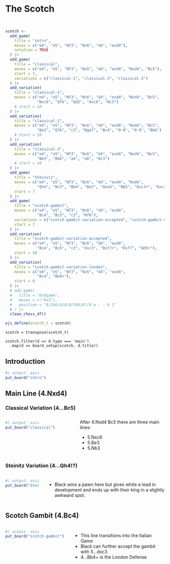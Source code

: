 <link rel="stylesheet" href="/scripts/chessboard/css/chessboard-1.0.0.css">
      
<script src="https://code.jquery.com/jquery-3.5.1.min.js"
        integrity="sha384-ZvpUoO/+PpLXR1lu4jmpXWu80pZlYUAfxl5NsBMWOEPSjUn/6Z/hRTt8+pR6L4N2"
        crossorigin="anonymous"></script>

<script src="/scripts/chessboard/js/chessboard-1.0.0.js"></script>

# The Scotch

```r
```

```ojs
```

```r
scotch <-
  add_game(
    title = "intro",
    moves = c("e4", "e5", "Nf3", "Nc6", "d4", "exd4"),
    notation = TRUE
  ) |>
  add_game(
    title = "classical",
    moves = c("e4", "e5", "Nf3", "Nc6", "d4", "exd4", "Nxd4", "Bc5"),
    start = 7,
    variations = c("classical-1", "classical-2", "classical-3")
  ) |>
  add_variation(
    title = "classical-1",
    moves = c("e4", "e5", "Nf3", "Nc6", "d4", "exd4", "Nxd4", "Bc5",
              "Nxc6", "Qf6", "Qd2", "dxc6", "Nc3")
    # start = 10 
  ) |>
  add_variation(
    title = "classical-2",
    moves = c("e4", "e5", "Nf3", "Nc6", "d4", "exd4", "Nxd4", "Bc5",
              "Be3", "Qf6", "c3", "Nge7", "Bc4", "0-0", "0-0", "Bb6")
    # start = 10
  ) |>
  add_variation(
    title = "classical-3",
    moves = c("e4", "e5", "Nf3", "Nc6", "d4", "exd4", "Nxd4", "Bc5",
              "Nb3", "Bb6", "a4", "a6", "Nc3")
    # start = 10
  ) |>
  add_game(
    title = "Steinitz",
    moves = c("e4", "e5", "Nf3", "Nc6", "d4", "exd4", "Nxd4",
              "Qh4", "Nc3", "Bb4", "Be2", "Qxe4", "Nb5", "Bxc3+", "bxc3", "Kd8", "0-0"),
    start = 7
  ) |>
  add_game(
    title = "scotch-gambit",
    moves = c("e4", "e5", "Nf3", "Nc6", "d4", "exd4", 
              "Bc4", "Bc5", "c3", "Nf6"),
    variations = c("scotch-gambit-variation-accepted", "scotch-gambit-variation-london"),
    start = 7
  ) |>
  add_variation(
    title = "scotch-gambit-variation-accepted",
    moves = c("e4", "e5", "Nf3", "Nc6", "d4", "exd4", 
              "Bc4", "Bc5", "c3", "dxc3", "Bxf7+", "Kxf7", "Qd5+"),
    start = 10 
  ) |>
  add_variation(
    title = "scotch-gambit-variation-london",
    moves = c("e4", "e5", "Nf3", "Nc6", "d4", "exd4", 
              "Bc4", "Bb4+"),
    start = 8
  ) |>
  # add_game(
  #   title = "Endgame",
  #   moves = c("Ka3"),
  #   position = "8/1k6/8/8/8/3Q4/K7/8 w - - 0 1"
  # ) |>
  clean_chess_df()

ojs_define(scotch_t = scotch)
```

```ojs
scotch = transpose(scotch_t)
```

```ojs
scotch.filter(d => d.type === 'main')
  .map(d => board_setup(scotch, d.title))
```

## Introduction

```r
#| output: asis
put_board("intro")
```

## Main Line (4.Nxd4)

### Classical Variation (4...Bc5) {.unnumbered}

::::{.columns}

:::{.column width='45%'}
```r
#| output: asis
put_board("classical")
```
:::

:::{.column width='55%' style='margin-top: 10px; margin-left: 5px'}

After 4.Nxd4 Bc5 there are three main lines: 
<ul>
<li id = "classical-1"> 5.Nxc6 </li>
<li id = "classical-2"> 5.Be3 </li>
<li id = "classical-3"> 5.Nb3 </li>
</ul>

:::

::::


### Steinitz Variation (4...Qh4!?) {.unnumbered}
::::{.columns}

:::{.column width='45%'}
```r
#| output: asis
put_board("Steinitz")
```
:::

:::{.column width='55%' style='margin-top: 10px; margin-left: 5px'}
* Black wins a pawn here but gives white a lead in development and ends up with their king in a slightly awkward spot.
:::

::::

## Scotch Gambit (4.Bc4)
::::{.columns}

:::{.column width='45%'}
```r
#| output: asis
put_board("scotch-gambit")
```
:::

:::{.column width='55%' style='margin-top: 10px; margin-left: 5px'}
<ul>
<li> This line transitions into the Italian Game </li>
<li id = "scotch-gambit-variation-accepted"> Black can further accept the gambit with 5...dxc3 </li>
<li id = "scotch-gambit-variation-london"> 4...Bb4+ is the London Defense </li>
</ul>
:::

::::

